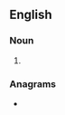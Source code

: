 {{also|yotta-metres}}

==English==

===Noun===
{{head|en|noun plural form}}

# {{plural of|yottametre|lang=en}}

===Anagrams===
* {{l|en|yottameters}}